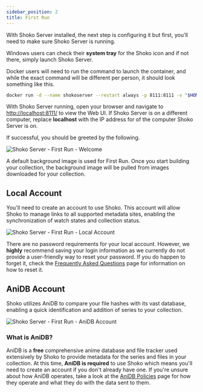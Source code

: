 ```yaml
---
sidebar_position: 2
title: First Run
---
```


With Shoko Server installed, the next step is configuring it but first, you'll need to make sure Shoko Server is running.

Windows users can check their **system tray** for the Shoko icon and if not there, simply launch Shoko Server.

Docker users will need to run the command to launch the container, and while the exact command will be different per person, it should look something like this.

```sh
docker run -d --name shokoserver --restart always -p 8111:8111 -v "$HOME/.shoko:/home/shoko/.shoko" -v "/path/to/anime:/mnt/anime" -v "/path/to/import:/mnt/import" -e PUID=$UID -e PGID=$GID shokoanime/server:latest
```

With Shoko Server running, open your browser and navigate to [http://localhost:8111/](http://localhost:8111/) to view the Web UI. If Shoko Server is on a different computer, replace **localhost** with the IP address for of the computer Shoko Server is on.

If successful, you should be greeted by the following.

![Shoko Server - First Run - Welcome](../../static/img/shoko-server/shoko-server-first-run-welcome.png)

A default background image is used for First Run. Once you start building your collection, the background image will be pulled from images downloaded for your collection.

## Local Account

You'll need to create an account to use Shoko. This account will allow Shoko to manage links to all supported metadata sites, enabling the synchronization of watch states and collection status.

![Shoko Server - First Run - Local Account](../../static/img/shoko-server/shoko-server-first-run-local-account.png)

There are no password requirements for your local account. However, we **highly** recommend saving your login information as we currently do not provide a user-friendly way to reset your password. If you do happen to forget it, check the [Frequently Asked Questions](../faq) page for information on how to reset it.

## AniDB Account

Shoko utilizes AniDB to compare your file hashes with its vast database, enabling a quick identification and addition of series to your collection.

![Shoko Server - First Run - AniDB Account](../../static/img/shoko-server/shoko-server-first-run-anidb-account.png)

### What is AniDB?

AniDB is a **free** comprehensive anime database and file tracker used extensively by Shoko to provide metadata for the series and files in your collection. At this time, **AniDB is required** to use Shoko which means you'll need to create an account if you don't already have one. If you're unsure about how AniDB operates, take a look at the [AniDB Policies](https://anidb.net/policy) page for how they operate and what they do with the data sent to them.
